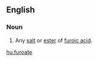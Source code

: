 ==English==

===Noun===
{{en-noun}}

# {{context|organic chemistry|lang=en}} Any [[salt]] or [[ester]] of [[furoic acid]].

[[hu:furoate]]